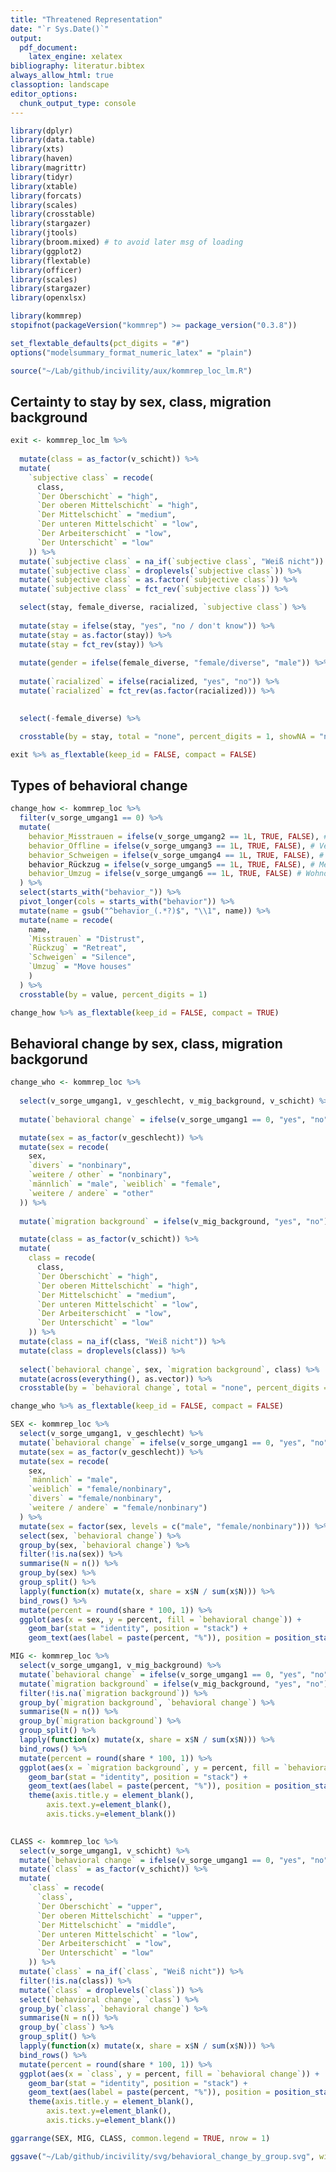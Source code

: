 ```yaml
---
title: "Threatened Representation"
date: "`r Sys.Date()`"
output:
  pdf_document:
    latex_engine: xelatex
bibliography: literatur.bibtex
always_allow_html: true
classoption: landscape
editor_options: 
  chunk_output_type: console
---
```


```r
library(dplyr)
library(data.table)
library(xts)
library(haven)
library(magrittr)
library(tidyr)
library(xtable)
library(forcats)
library(scales)
library(crosstable)
library(stargazer)
library(jtools)
library(broom.mixed) # to avoid later msg of loading
library(ggplot2)
library(flextable)
library(officer)
library(scales)
library(stargazer)
library(openxlsx)

library(kommrep)
stopifnot(packageVersion("kommrep") >= package_version("0.3.8"))
```

```r
set_flextable_defaults(pct_digits = "#")
options("modelsummary_format_numeric_latex" = "plain")
```


```r
source("~/Lab/github/incivility/aux/kommrep_loc_lm.R")
```


\newpage

## Certainty to stay by sex, class, migration background

```r
exit <- kommrep_loc_lm %>%
  
  mutate(class = as_factor(v_schicht)) %>%
  mutate(
    `subjective class` = recode(
      class,
      `Der Oberschicht` = "high",
      `Der oberen Mittelschicht` = "high",
      `Der Mittelschicht` = "medium",
      `Der unteren Mittelschicht` = "low",
      `Der Arbeiterschicht` = "low",
      `Der Unterschicht` = "low"
    )) %>%
  mutate(`subjective class` = na_if(`subjective class`, "Weiß nicht")) %>%
  mutate(`subjective class` = droplevels(`subjective class`)) %>%
  mutate(`subjective class` = as.factor(`subjective class`)) %>% 
  mutate(`subjective class` = fct_rev(`subjective class`)) %>% 

  select(stay, female_diverse, racialized, `subjective class`) %>%
  
  mutate(stay = ifelse(stay, "yes", "no / don't know")) %>%
  mutate(stay = as.factor(stay)) %>% 
  mutate(stay = fct_rev(stay)) %>% 
  
  mutate(gender = ifelse(female_diverse, "female/diverse", "male")) %>% 
  
  mutate(`racialized` = ifelse(racialized, "yes", "no")) %>%
  mutate(`racialized` = fct_rev(as.factor(racialized))) %>% 

  
  select(-female_diverse) %>%

  crosstable(by = stay, total = "none", percent_digits = 1, showNA = "no")

exit %>% as_flextable(keep_id = FALSE, compact = FALSE)
```


\newpage


## Types of behavioral change

```r
change_how <- kommrep_loc %>%
  filter(v_sorge_umgang1 == 0) %>%
  mutate(
    behavior_Misstrauen = ifelse(v_sorge_umgang2 == 1L, TRUE, FALSE), # Steigerung von Misstrauen 
    behavior_Offline = ifelse(v_sorge_umgang3 == 1L, TRUE, FALSE), # Verzicht auf soziale Medien
    behavior_Schweigen = ifelse(v_sorge_umgang4 == 1L, TRUE, FALSE), #  Zurückhaltung bei Themen
    behavior_Rückzug = ifelse(v_sorge_umgang5 == 1L, TRUE, FALSE), # Meidung von Orten und Veranstaltungen
    behavior_Umzug = ifelse(v_sorge_umgang6 == 1L, TRUE, FALSE) # Wohnortwechsel
  ) %>%
  select(starts_with("behavior_")) %>%
  pivot_longer(cols = starts_with("behavior")) %>%
  mutate(name = gsub("^behavior_(.*?)$", "\\1", name)) %>%
  mutate(name = recode(
    name,
    `Misstrauen` = "Distrust",
    `Rückzug` = "Retreat",
    `Schweigen` = "Silence",
    `Umzug` = "Move houses"
    )
  ) %>% 
  crosstable(by = value, percent_digits = 1)

change_how %>% as_flextable(keep_id = FALSE, compact = TRUE)
```


\newpage

## Behavioral change by sex, class, migration backgorund

```r
change_who <- kommrep_loc %>%
  
  select(v_sorge_umgang1, v_geschlecht, v_mig_background, v_schicht) %>%
  
  mutate(`behavioral change` = ifelse(v_sorge_umgang1 == 0, "yes", "no")) %>%

  mutate(sex = as_factor(v_geschlecht)) %>%
  mutate(sex = recode(
    sex,
    `divers` = "nonbinary",
    `weitere / other` = "nonbinary",
    `männlich` = "male", `weiblich` = "female",
    `weitere / andere` = "other"
  )) %>%
  
  mutate(`migration background` = ifelse(v_mig_background, "yes", "no")) %>%

  mutate(class = as_factor(v_schicht)) %>%
  mutate(
    class = recode(
      class,
      `Der Oberschicht` = "high",
      `Der oberen Mittelschicht` = "high",
      `Der Mittelschicht` = "medium",
      `Der unteren Mittelschicht` = "low",
      `Der Arbeiterschicht` = "low",
      `Der Unterschicht` = "low"
    )) %>%
  mutate(class = na_if(class, "Weiß nicht")) %>%
  mutate(class = droplevels(class)) %>%
  
  select(`behavioral change`, sex, `migration background`, class) %>%
  mutate(across(everything(), as.vector)) %>%
  crosstable(by = `behavioral change`, total = "none", percent_digits = 1, showNA = "no")

change_who %>% as_flextable(keep_id = FALSE, compact = FALSE)
```


```r
SEX <- kommrep_loc %>%
  select(v_sorge_umgang1, v_geschlecht) %>%
  mutate(`behavioral change` = ifelse(v_sorge_umgang1 == 0, "yes", "no")) %>%
  mutate(sex = as_factor(v_geschlecht)) %>%
  mutate(sex = recode(
    sex,
    `männlich` = "male",
    `weiblich` = "female/nonbinary",
    `divers` = "female/nonbinary",
    `weitere / andere` = "female/nonbinary")
  ) %>%
  mutate(sex = factor(sex, levels = c("male", "female/nonbinary"))) %>%
  select(sex, `behavioral change`) %>%
  group_by(sex, `behavioral change`) %>%
  filter(!is.na(sex)) %>%
  summarise(N = n()) %>%
  group_by(sex) %>%
  group_split() %>%
  lapply(function(x) mutate(x, share = x$N / sum(x$N))) %>%
  bind_rows() %>%
  mutate(percent = round(share * 100, 1)) %>%
  ggplot(aes(x = sex, y = percent, fill = `behavioral change`)) +
    geom_bar(stat = "identity", position = "stack") +
    geom_text(aes(label = paste(percent, "%")), position = position_stack(0.5), color = "white")

MIG <- kommrep_loc %>%
  select(v_sorge_umgang1, v_mig_background) %>%
  mutate(`behavioral change` = ifelse(v_sorge_umgang1 == 0, "yes", "no")) %>%
  mutate(`migration background` = ifelse(v_mig_background, "yes", "no")) %>%
  filter(!is.na(`migration background`)) %>%
  group_by(`migration background`, `behavioral change`) %>%
  summarise(N = n()) %>%
  group_by(`migration background`) %>%
  group_split() %>%
  lapply(function(x) mutate(x, share = x$N / sum(x$N))) %>%
  bind_rows() %>%
  mutate(percent = round(share * 100, 1)) %>%
  ggplot(aes(x = `migration background`, y = percent, fill = `behavioral change`)) +
    geom_bar(stat = "identity", position = "stack") +
    geom_text(aes(label = paste(percent, "%")), position = position_stack(0.5), color = "white") +
    theme(axis.title.y = element_blank(),
        axis.text.y=element_blank(),
        axis.ticks.y=element_blank())
  

CLASS <- kommrep_loc %>%
  select(v_sorge_umgang1, v_schicht) %>%
  mutate(`behavioral change` = ifelse(v_sorge_umgang1 == 0, "yes", "no")) %>%
  mutate(`class` = as_factor(v_schicht)) %>%
  mutate(
    `class` = recode(
      `class`,
      `Der Oberschicht` = "upper",
      `Der oberen Mittelschicht` = "upper",
      `Der Mittelschicht` = "middle",
      `Der unteren Mittelschicht` = "low",
      `Der Arbeiterschicht` = "low",
      `Der Unterschicht` = "low"
    )) %>%
  mutate(`class` = na_if(`class`, "Weiß nicht")) %>%
  filter(!is.na(class)) %>%
  mutate(`class` = droplevels(`class`)) %>%
  select(`behavioral change`, `class`) %>%
  group_by(`class`, `behavioral change`) %>%
  summarise(N = n()) %>%
  group_by(`class`) %>%
  group_split() %>%
  lapply(function(x) mutate(x, share = x$N / sum(x$N))) %>%
  bind_rows() %>%
  mutate(percent = round(share * 100, 1)) %>%
  ggplot(aes(x = `class`, y = percent, fill = `behavioral change`)) +
    geom_bar(stat = "identity", position = "stack") +
    geom_text(aes(label = paste(percent, "%")), position = position_stack(0.5), color = "white")  +
    theme(axis.title.y = element_blank(),
        axis.text.y=element_blank(),
        axis.ticks.y=element_blank())

ggarrange(SEX, MIG, CLASS, common.legend = TRUE, nrow = 1)

ggsave("~/Lab/github/incivility/svg/behavioral_change_by_group.svg", width = 24, height = 12, units = "cm")
```
